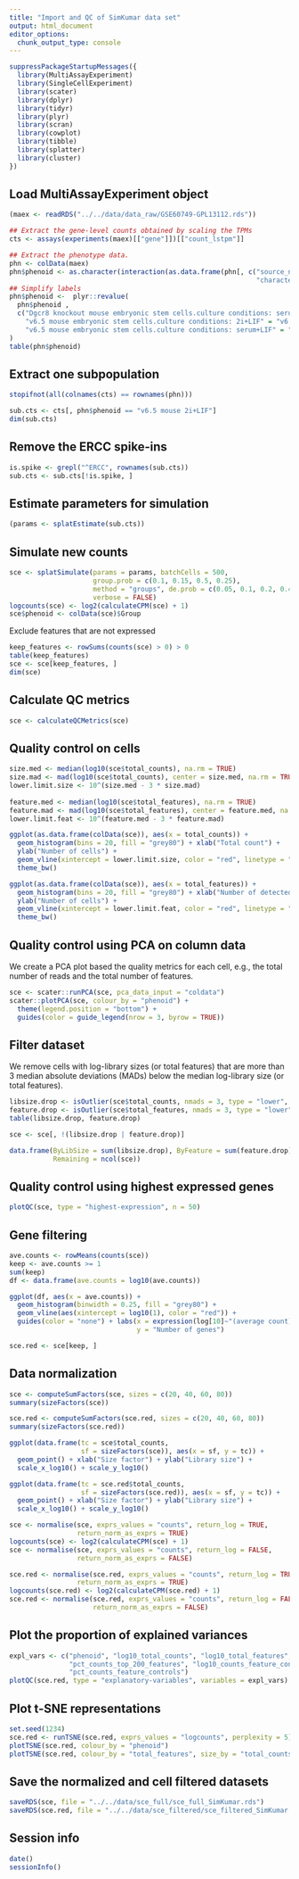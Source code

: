 ```yaml
---
title: "Import and QC of SimKumar data set"
output: html_document
editor_options: 
  chunk_output_type: console
---
```


```r
suppressPackageStartupMessages({
  library(MultiAssayExperiment)
  library(SingleCellExperiment)
  library(scater)
  library(dplyr)
  library(tidyr)
  library(plyr)
  library(scran)
  library(cowplot)
  library(tibble)
  library(splatter)
  library(cluster)
})
```

## Load MultiAssayExperiment object

```r
(maex <- readRDS("../../data/data_raw/GSE60749-GPL13112.rds"))

## Extract the gene-level counts obtained by scaling the TPMs
cts <- assays(experiments(maex)[["gene"]])[["count_lstpm"]]

## Extract the phenotype data. 
phn <- colData(maex)
phn$phenoid <- as.character(interaction(as.data.frame(phn[, c("source_name_ch1",
                                                              "characteristics_ch1.1")])))
## Simplify labels
phn$phenoid <-  plyr::revalue(
  phn$phenoid , 
  c("Dgcr8 knockout mouse embryonic stem cells.culture conditions: serum+LIF" = "Dgcr8 knockout mouse serum+LIF", 
    "v6.5 mouse embryonic stem cells.culture conditions: 2i+LIF" = "v6.5 mouse 2i+LIF",
    "v6.5 mouse embryonic stem cells.culture conditions: serum+LIF" = "v6.5 mouse serum+LIF")
)
table(phn$phenoid)
```

## Extract one subpopulation

```r
stopifnot(all(colnames(cts) == rownames(phn)))

sub.cts <- cts[, phn$phenoid == "v6.5 mouse 2i+LIF"]
dim(sub.cts)
```

## Remove the ERCC spike-ins

```r
is.spike <- grepl("^ERCC", rownames(sub.cts))
sub.cts <- sub.cts[!is.spike, ]
```

## Estimate parameters for simulation

```r
(params <- splatEstimate(sub.cts))
```

## Simulate new counts

```r
sce <- splatSimulate(params = params, batchCells = 500,
                     group.prob = c(0.1, 0.15, 0.5, 0.25), 
                     method = "groups", de.prob = c(0.05, 0.1, 0.2, 0.4),
                     verbose = FALSE)
logcounts(sce) <- log2(calculateCPM(sce) + 1)
sce$phenoid <- colData(sce)$Group
```

Exclude features that are not expressed

```r
keep_features <- rowSums(counts(sce) > 0) > 0
table(keep_features)
sce <- sce[keep_features, ]
dim(sce)
```

## Calculate QC metrics

```r
sce <- calculateQCMetrics(sce)
```

## Quality control on cells

```r
size.med <- median(log10(sce$total_counts), na.rm = TRUE)
size.mad <- mad(log10(sce$total_counts), center = size.med, na.rm = TRUE)
lower.limit.size <- 10^(size.med - 3 * size.mad)
    
feature.med <- median(log10(sce$total_features), na.rm = TRUE)
feature.mad <- mad(log10(sce$total_features), center = feature.med, na.rm = TRUE)
lower.limit.feat <- 10^(feature.med - 3 * feature.mad)

ggplot(as.data.frame(colData(sce)), aes(x = total_counts)) + 
  geom_histogram(bins = 20, fill = "grey80") + xlab("Total count") + 
  ylab("Number of cells") + 
  geom_vline(xintercept = lower.limit.size, color = "red", linetype = "dashed") + 
  theme_bw()

ggplot(as.data.frame(colData(sce)), aes(x = total_features)) + 
  geom_histogram(bins = 20, fill = "grey80") + xlab("Number of detected features") + 
  ylab("Number of cells") + 
  geom_vline(xintercept = lower.limit.feat, color = "red", linetype = "dashed") + 
  theme_bw()
```

## Quality control using PCA on column data

We create a PCA plot based the quality metrics for each cell, e.g., the total
number of reads and the total number of features.

```r
sce <- scater::runPCA(sce, pca_data_input = "coldata")
scater::plotPCA(sce, colour_by = "phenoid") + 
  theme(legend.position = "bottom") + 
  guides(color = guide_legend(nrow = 3, byrow = TRUE))
```

## Filter dataset

We remove cells with log-library sizes (or total features) that are more than 3
median absolute deviations (MADs) below the median log-library size (or total
features).

```r
libsize.drop <- isOutlier(sce$total_counts, nmads = 3, type = "lower", log = TRUE)
feature.drop <- isOutlier(sce$total_features, nmads = 3, type = "lower", log = TRUE)
table(libsize.drop, feature.drop)
```

```r
sce <- sce[, !(libsize.drop | feature.drop)]

data.frame(ByLibSize = sum(libsize.drop), ByFeature = sum(feature.drop),
           Remaining = ncol(sce))
```

## Quality control using highest expressed genes

```r
plotQC(sce, type = "highest-expression", n = 50)
```

## Gene filtering

```r
ave.counts <- rowMeans(counts(sce))
keep <- ave.counts >= 1
sum(keep)
df <- data.frame(ave.counts = log10(ave.counts))

ggplot(df, aes(x = ave.counts)) + 
  geom_histogram(binwidth = 0.25, fill = "grey80") + 
  geom_vline(aes(xintercept = log10(1), color = "red")) +
  guides(color = "none") + labs(x = expression(log[10]~"(average count)"), 
                                y = "Number of genes")

sce.red <- sce[keep, ]
```

## Data normalization

```r
sce <- computeSumFactors(sce, sizes = c(20, 40, 60, 80))
summary(sizeFactors(sce))

sce.red <- computeSumFactors(sce.red, sizes = c(20, 40, 60, 80))
summary(sizeFactors(sce.red))

ggplot(data.frame(tc = sce$total_counts, 
                  sf = sizeFactors(sce)), aes(x = sf, y = tc)) + 
  geom_point() + xlab("Size factor") + ylab("Library size") + 
  scale_x_log10() + scale_y_log10()

ggplot(data.frame(tc = sce.red$total_counts, 
                  sf = sizeFactors(sce.red)), aes(x = sf, y = tc)) + 
  geom_point() + xlab("Size factor") + ylab("Library size") + 
  scale_x_log10() + scale_y_log10()
```

```r
sce <- normalise(sce, exprs_values = "counts", return_log = TRUE, 
                 return_norm_as_exprs = TRUE)
logcounts(sce) <- log2(calculateCPM(sce) + 1)
sce <- normalise(sce, exprs_values = "counts", return_log = FALSE, 
                 return_norm_as_exprs = FALSE)

sce.red <- normalise(sce.red, exprs_values = "counts", return_log = TRUE, 
                 return_norm_as_exprs = TRUE)
logcounts(sce.red) <- log2(calculateCPM(sce.red) + 1)
sce.red <- normalise(sce.red, exprs_values = "counts", return_log = FALSE, 
                     return_norm_as_exprs = FALSE)
```

## Plot the proportion of explained variances

```r
expl_vars <- c("phenoid", "log10_total_counts", "log10_total_features", "pct_dropout",
               "pct_counts_top_200_features", "log10_counts_feature_controls",
               "pct_counts_feature_controls")
plotQC(sce.red, type = "explanatory-variables", variables = expl_vars)
```

## Plot t-SNE representations

```r
set.seed(1234)
sce.red <- runTSNE(sce.red, exprs_values = "logcounts", perplexity = 5)
plotTSNE(sce.red, colour_by = "phenoid")
plotTSNE(sce.red, colour_by = "total_features", size_by = "total_counts")
```

## Save the normalized and cell filtered datasets

```r
saveRDS(sce, file = "../../data/sce_full/sce_full_SimKumar.rds")
saveRDS(sce.red, file = "../../data/sce_filtered/sce_filtered_SimKumar.rds")
```

## Session info

```r
date()
sessionInfo()
```

